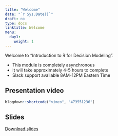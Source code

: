 ---
title: "Welcome"
date: "`r Sys.Date()`"
draft: no
type: docs
linktitle: Welcome
menu:
  day1:
    weight: 1
---

Welcome to "Introduction to R for Decision Modeling". 

- This module is completely asynchronous
- It will take approximately 4-5 hours to complete
- Slack support available 8AM-12PM Eastern Time

## Presentation video

```{r, echo=F}
blogdown::shortcode("vimeo", "473551236")
```

## Slides

[Download slides](../../../Course_Modularization/Intro to R/Slides/00_welcome_slides.pptx)


